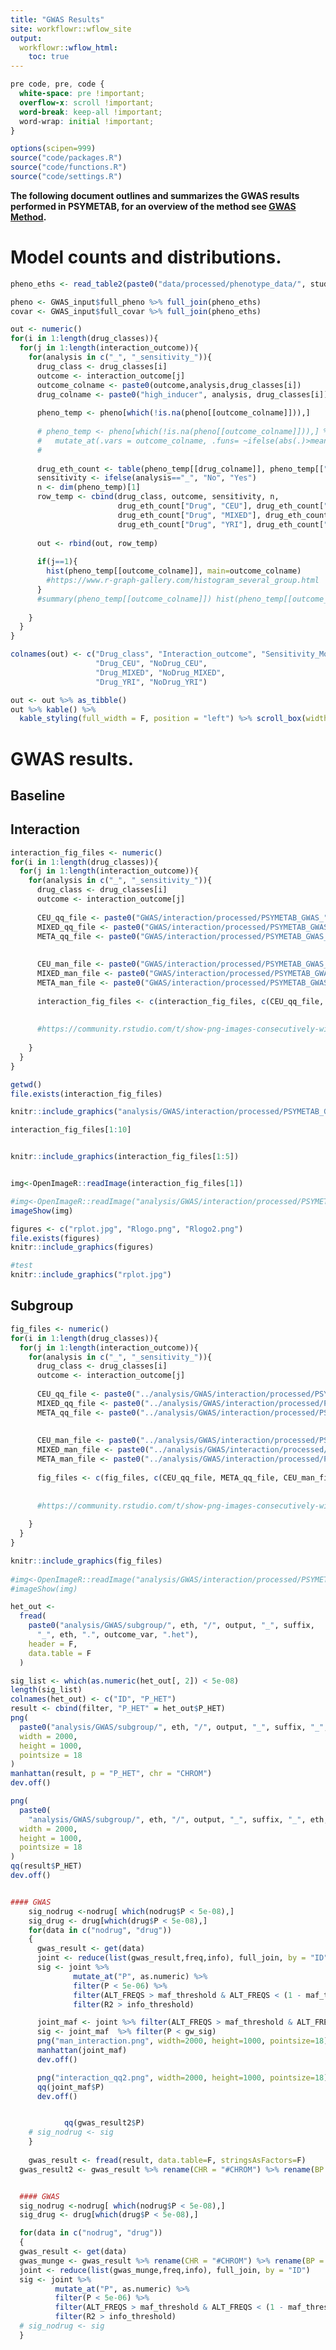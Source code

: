 ```yaml
---
title: "GWAS Results"
site: workflowr::wflow_site
output:
  workflowr::wflow_html:
    toc: true
---
```



```css
pre code, pre, code {
  white-space: pre !important;
  overflow-x: scroll !important;
  word-break: keep-all !important;
  word-wrap: initial !important;
}
```

```r
options(scipen=999)
source("code/packages.R")
source("code/functions.R")
source("code/settings.R")
```

**The following document outlines and summarizes the GWAS results performed in PSYMETAB, for an overview of the method see [GWAS Method](GWAS_method.html).**

# Model counts and distributions.

```r
pheno_eths <- read_table2(paste0("data/processed/phenotype_data/", study_name, "_inferred_eths.txt")) %>% mutate(FID = paste0(COUNT, "_", GPCR))

pheno <- GWAS_input$full_pheno %>% full_join(pheno_eths)
covar <- GWAS_input$full_covar %>% full_join(pheno_eths)

out <- numeric()
for(i in 1:length(drug_classes)){
  for(j in 1:length(interaction_outcome)){
    for(analysis in c("_", "_sensitivity_")){
      drug_class <- drug_classes[i]
      outcome <- interaction_outcome[j]
      outcome_colname <- paste0(outcome,analysis,drug_classes[i])
      drug_colname <- paste0("high_inducer", analysis, drug_classes[i])
      
      pheno_temp <- pheno[which(!is.na(pheno[[outcome_colname]])),] 
      
      # pheno_temp <- pheno[which(!is.na(pheno[[outcome_colname]])),] %>% 
      #   mutate_at(.vars = outcome_colname, .funs= ~ifelse(abs(.)>mean(., na.rm=T)+3*sd(., na.rm=T), NA, .)) %>% ## remove outliers
      #   
      
      drug_eth_count <- table(pheno_temp[[drug_colname]], pheno_temp[["eth"]])
      sensitivity <- ifelse(analysis=="_", "No", "Yes")
      n <- dim(pheno_temp)[1]
      row_temp <- cbind(drug_class, outcome, sensitivity, n,
                        drug_eth_count["Drug", "CEU"], drug_eth_count["NoDrug", "CEU"],
                        drug_eth_count["Drug", "MIXED"], drug_eth_count["NoDrug", "MIXED"],
                        drug_eth_count["Drug", "YRI"], drug_eth_count["NoDrug", "YRI"])
      
      out <- rbind(out, row_temp)
      
      if(j==1){
        hist(pheno_temp[[outcome_colname]], main=outcome_colname)
        #https://www.r-graph-gallery.com/histogram_several_group.html
      }
      #summary(pheno_temp[[outcome_colname]]) hist(pheno_temp[[outcome_colname]])
      
    }
  }
}

colnames(out) <- c("Drug_class", "Interaction_outcome", "Sensitivity_Model", "N",
                   "Drug_CEU", "NoDrug_CEU", 
                   "Drug_MIXED", "NoDrug_MIXED", 
                   "Drug_YRI", "NoDrug_YRI")

out <- out %>% as_tibble()
out %>% kable() %>%
  kable_styling(full_width = F, position = "left") %>% scroll_box(width = "100%", height="500px")

```


# GWAS results.

## Baseline

## Interaction

```r

interaction_fig_files <- numeric()
for(i in 1:length(drug_classes)){
  for(j in 1:length(interaction_outcome)){
    for(analysis in c("_", "_sensitivity_")){
      drug_class <- drug_classes[i]
      outcome <- interaction_outcome[j]
      
      CEU_qq_file <- paste0("GWAS/interaction/processed/PSYMETAB_GWAS_", outcome, analysis, drug_class, "_CEU_qq.png")
      MIXED_qq_file <- paste0("GWAS/interaction/processed/PSYMETAB_GWAS_", outcome, "_", drug_class, "_MIXED_qq.png")
      META_qq_file <- paste0("GWAS/interaction/processed/PSYMETAB_GWAS_", outcome, "_", drug_class, "_META_qq.png")
      
      
      CEU_man_file <- paste0("GWAS/interaction/processed/PSYMETAB_GWAS_", outcome, "_", drug_class, "_CEU_manhattan.png")
      MIXED_man_file <- paste0("GWAS/interaction/processed/PSYMETAB_GWAS_", outcome, "_", drug_class, "_MIXED_manhattan.png")
      META_man_file <- paste0("GWAS/interaction/processed/PSYMETAB_GWAS_", outcome, "_", drug_class, "_META_manhattan.png")
      
      interaction_fig_files <- c(interaction_fig_files, c(CEU_qq_file, META_qq_file, CEU_man_file, META_man_file))
      
      
      #https://community.rstudio.com/t/show-png-images-consecutively-with-loop-in-r-markdown-chunk-html/45279
      
    }
  }
}

getwd()
file.exists(interaction_fig_files)

knitr::include_graphics("analysis/GWAS/interaction/processed/PSYMETAB_GWAS_bmi_change_all_CEU_qq.png")

interaction_fig_files[1:10]


knitr::include_graphics(interaction_fig_files[1:5])


img<-OpenImageR::readImage(interaction_fig_files[1])

#img<-OpenImageR::readImage("analysis/GWAS/interaction/processed/PSYMETAB_GWAS_bmi_slope_weight_valproate_MIXED_qq.png")
imageShow(img)

figures <- c("rplot.jpg", "Rlogo.png", "Rlogo2.png")
file.exists(figures)
knitr::include_graphics(figures)

#test
knitr::include_graphics("rplot.jpg")

```


## Subgroup 

```r

fig_files <- numeric()
for(i in 1:length(drug_classes)){
  for(j in 1:length(interaction_outcome)){
    for(analysis in c("_", "_sensitivity_")){
      drug_class <- drug_classes[i]
      outcome <- interaction_outcome[j]
      
      CEU_qq_file <- paste0("../analysis/GWAS/interaction/processed/PSYMETAB_GWAS_", outcome, analysis, drug_class, "_CEU_qq.png")
      MIXED_qq_file <- paste0("../analysis/GWAS/interaction/processed/PSYMETAB_GWAS_", outcome, "_", drug_class, "_MIXED_qq.png")
      META_qq_file <- paste0("../analysis/GWAS/interaction/processed/PSYMETAB_GWAS_", outcome, "_", drug_class, "_META_qq.png")
      
      
      CEU_man_file <- paste0("../analysis/GWAS/interaction/processed/PSYMETAB_GWAS_", outcome, "_", drug_class, "_CEU_manhattan.png")
      MIXED_man_file <- paste0("../analysis/GWAS/interaction/processed/PSYMETAB_GWAS_", outcome, "_", drug_class, "_MIXED_manhattan.png")
      META_man_file <- paste0("../analysis/GWAS/interaction/processed/PSYMETAB_GWAS_", outcome, "_", drug_class, "_META_manhattan.png")
      
      fig_files <- c(fig_files, c(CEU_qq_file, META_qq_file, CEU_man_file, META_man_file))
      
      
      #https://community.rstudio.com/t/show-png-images-consecutively-with-loop-in-r-markdown-chunk-html/45279
      
    }
  }
}

knitr::include_graphics(fig_files)
  
#img<-OpenImageR::readImage("analysis/GWAS/interaction/processed/PSYMETAB_GWAS_bmi_slope_weight_valproate_MIXED_qq.png")
#imageShow(img)
```



```r
het_out <-
  fread(
    paste0("analysis/GWAS/subgroup/", eth, "/", output, "_", suffix,
      "_", eth, ".", outcome_var, ".het"),
    header = F,
    data.table = F
  )

sig_list <- which(as.numeric(het_out[, 2]) < 5e-08)
length(sig_list)
colnames(het_out) <- c("ID", "P_HET")
result <- cbind(filter, "P_HET" = het_out$P_HET)
png(
  paste0("analysis/GWAS/subgroup/", eth, "/", output, "_", suffix, "_", eth, ".", outcome_var, ".het.manhattan.png"),
  width = 2000,
  height = 1000,
  pointsize = 18
)
manhattan(result, p = "P_HET", chr = "CHROM")
dev.off()

png(
  paste0(
    "analysis/GWAS/subgroup/", eth, "/", output, "_", suffix, "_", eth, ".", outcome_var, ".het.qq.png"),
  width = 2000,
  height = 1000, 
  pointsize = 18
)
qq(result$P_HET)
dev.off()


#### GWAS
    sig_nodrug <-nodrug[ which(nodrug$P < 5e-08),]
    sig_drug <- drug[which(drug$P < 5e-08),]
    for(data in c("nodrug", "drug"))
    {
      gwas_result <- get(data)
      joint <- reduce(list(gwas_result,freq,info), full_join, by = "ID")
      sig <- joint %>%
              mutate_at("P", as.numeric) %>%
              filter(P < 5e-06) %>%
              filter(ALT_FREQS > maf_threshold & ALT_FREQS < (1 - maf_threshold)) %>%
              filter(R2 > info_threshold)

      joint_maf <- joint %>% filter(ALT_FREQS > maf_threshold & ALT_FREQS < (1- maf_threshold))%>% mutate_at("P", as.numeric)
      sig <- joint_maf  %>% filter(P < gw_sig)
      png("man_interaction.png", width=2000, height=1000, pointsize=18)
      manhattan(joint_maf)
      dev.off()

      png("interaction_qq2.png", width=2000, height=1000, pointsize=18)
      qq(joint_maf$P)
      dev.off()


            qq(gwas_result2$P)
    # sig_nodrug <- sig
    }
    
    gwas_result <- fread(result, data.table=F, stringsAsFactors=F)
  gwas_result2 <- gwas_result %>% rename(CHR = "#CHROM") %>% rename(BP = POS) %>% filter(!is.na(P))


  #### GWAS
  sig_nodrug <-nodrug[ which(nodrug$P < 5e-08),]
  sig_drug <- drug[which(drug$P < 5e-08),]

  for(data in c("nodrug", "drug"))
  {
  gwas_result <- get(data)
  gwas_munge <- gwas_result %>% rename(CHR = "#CHROM") %>% rename(BP = POS) %>% filter(!is.na(P))
  joint <- reduce(list(gwas_munge,freq,info), full_join, by = "ID")
  sig <- joint %>%
          mutate_at("P", as.numeric) %>%
          filter(P < 5e-06) %>%
          filter(ALT_FREQS > maf_threshold & ALT_FREQS < (1 - maf_threshold)) %>%
          filter(R2 > info_threshold)
  # sig_nodrug <- sig
  }




```


